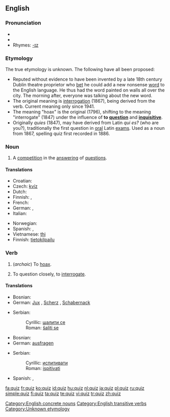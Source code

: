 {{see|Quiz}}
{{wikipedia}}
==English==

===Pronunciation===
*{{SAMPA|/kwIz/}}
*{{IPA|/kwɪz/}}
*Rhymes: [[Rhymes:English:-ɪz|-ɪz]]

===Etymology===
The true etymology is unknown.  The following have all been proposed:
*Reputed without evidence to have been invented by a late 18th century Dublin theatre proprietor who [[bet]] he could add a new nonsense [[word]] to the English language. He thus had the word painted on walls all over the city. The morning after, everyone was talking about the new word.
*The original meaning is [[interrogation]] (1867), being derived from the verb. Current meaning only since 1941.
*The meaning "hoax" is the original (1796), shifting to the meaning "interrogate" (1847) under the influence of '''to [[question]]''' and '''[[inquisitive]]'''.
*Originally ''quies'' (1847), may have derived from Latin ''qui es?'' (who are you?), traditionally the first question in [[oral]] Latin [[exam]]s. Used as a noun from 1867, spelling quiz first recorded in 1886.

===Noun===
{{en-noun|quizzes}}

# A [[competition]] in the [[answer]]ing of [[question]]s.

====Translations====
{{trans-top|a competition in the answering of questions}}
* Croatian: {{t-|hr|kviz|m}}
* Czech: [[kvíz]]
* Dutch: {{t+|nl|quiz}}
* Finnish: {{t-|fi|tietovisa}}, {{t-|fi|tietokilpailu}}
* French: {{t+|fr|quiz|m}}
* German: {{t+|de|Quiz|n}}, {{t-|de|Ratespiel|n}}
* Italian: {{t-|it|quiz|m}}
{{trans-mid}}
* Norwegian: {{t-|no|quiz}}
* Spanish: {{t-|es|prueba|f}}, {{t+|es|Spanish|m|alt=quiz}}
* Vietnamese: [[thi]]<!--put this on the Vietnamese page: (meaning [[Test#Noun|test]])-->
* Finnish: [[tietokilpailu]]
{{trans-bottom}}

===Verb===
{{en-verb|quiz|z|es}}

# {{transitive}} (''archaic'') To [[hoax]].
# {{transitive}} To question closely, to [[interrogate]].

====Translations====
{{trans-top|hoax}}
* Bosnian: {{t-|bs|šaliti se}}
* German: [[Jux]] {{m}}, [[Scherz]] {{m}}, [[Schabernack]] {{m}}
{{trans-mid}}
* Serbian:
*: Cyrillic: [[шалити се]]
*: Roman: [[šaliti se]]
{{trans-bottom}}

{{trans-top|interrogate}}
* Bosnian: {{t-|bs|ispitivati}}
* German: [[ausfragen]]
{{trans-mid}}
* Serbian:
*: Cyrillic: [[испитивати]]
*: Roman: [[ispitivati]]
* Spanish: {{t-|es|probar}}, {{t-|es|examinar}}
{{trans-bottom}}

[[Category:English concrete nouns]]
[[Category:English transitive verbs]]
[[Category:Unknown etymology]]

[[fa:quiz]]
[[fr:quiz]]
[[ko:quiz]]
[[id:quiz]]
[[hu:quiz]]
[[nl:quiz]]
[[ja:quiz]]
[[pl:quiz]]
[[ru:quiz]]
[[simple:quiz]]
[[fi:quiz]]
[[ta:quiz]]
[[te:quiz]]
[[vi:quiz]]
[[tr:quiz]]
[[zh:quiz]]